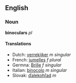 == English ==
=== Noun ===
'''binoculars''' ''pl''
==== Translations ====
*Dutch: [[verrekijker]] ''m singular''
*French: [[jumelles]] ''f plural''
*Germna: [[Brille]] ''f singular''
*Italian: [[binocolo]] ''m singular''
*Slovak: [[ďalekohľad#Slovak|ďalekohľad]] ''m''